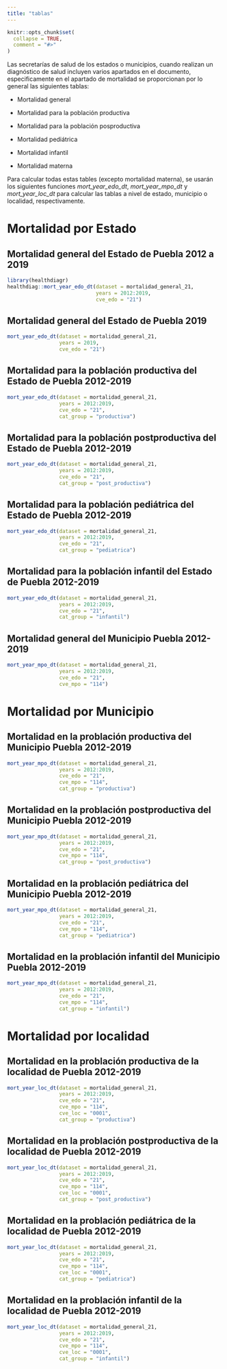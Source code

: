 ```yaml
---
title: "tablas"
---
```


```r
knitr::opts_chunk$set(
  collapse = TRUE,
  comment = "#>"
)
```


Las secretarías de salud de los estados o municipios, cuando realizan un diagnóstico de salud incluyen varios apartados en el documento, especificamente en el apartado de mortalidad se proporcionan por lo general las siguientes tablas:

  - Mortalidad general
 
  - Mortalidad para la población productiva
 
  - Mortalidad para la población posproductiva
  
  - Mortalidad pediátrica
  
  - Mortalidad infantil
  
  - Mortalidad materna


Para calcular todas estas tables (excepto mortalidad materna), se usarán los siguientes funciones *mort_year_edo_dt*, *mort_year_mpo_dt* y *mort_year_loc_dt* para calcular las tablas a nivel de estado, municipio o localidad, respectivamente.


# Mortalidad por Estado

## Mortalidad general del Estado de Puebla 2012 a 2019
```r
library(healthdiagr)
healthdiag::mort_year_edo_dt(dataset = mortalidad_general_21,
                             years = 2012:2019, 
                             cve_edo = "21")
```


## Mortalidad general del Estado de Puebla 2019

```r
mort_year_edo_dt(dataset = mortalidad_general_21,
                 years = 2019, 
                 cve_edo = "21")
```


## Mortalidad para la población productiva del Estado de Puebla 2012-2019

```r
mort_year_edo_dt(dataset = mortalidad_general_21,
                 years = 2012:2019, 
                 cve_edo = "21", 
                 cat_group = "productiva")
```


## Mortalidad para la población postproductiva del Estado de Puebla 2012-2019

```r
mort_year_edo_dt(dataset = mortalidad_general_21,
                 years = 2012:2019, 
                 cve_edo = "21", 
                 cat_group = "post_productiva")
```



## Mortalidad para la población pediátrica del Estado de Puebla 2012-2019

```r
mort_year_edo_dt(dataset = mortalidad_general_21,
                 years = 2012:2019, 
                 cve_edo = "21", 
                 cat_group = "pediatrica")
```


## Mortalidad para la población infantil del Estado de Puebla 2012-2019

```r
mort_year_edo_dt(dataset = mortalidad_general_21,
                 years = 2012:2019, 
                 cve_edo = "21", 
                 cat_group = "infantil")
```


## Mortalidad general del Municipio Puebla 2012-2019

```r
mort_year_mpo_dt(dataset = mortalidad_general_21,
                 years = 2012:2019, 
                 cve_edo = "21",
                 cve_mpo = "114")
```

# Mortalidad por Municipio

## Mortalidad en la problación productiva del Municipio Puebla 2012-2019

```r
mort_year_mpo_dt(dataset = mortalidad_general_21,
                 years = 2012:2019, 
                 cve_edo = "21",
                 cve_mpo = "114",
                 cat_group = "productiva")
```


## Mortalidad en la problación postproductiva del Municipio Puebla 2012-2019

```r
mort_year_mpo_dt(dataset = mortalidad_general_21,
                 years = 2012:2019, 
                 cve_edo = "21",
                 cve_mpo = "114",
                 cat_group = "post_productiva")
```


## Mortalidad en la problación pediátrica del Municipio Puebla 2012-2019

```r
mort_year_mpo_dt(dataset = mortalidad_general_21,
                 years = 2012:2019, 
                 cve_edo = "21",
                 cve_mpo = "114",
                 cat_group = "pediatrica")
```


## Mortalidad en la problación infantil del Municipio Puebla 2012-2019

```r
mort_year_mpo_dt(dataset = mortalidad_general_21,
                 years = 2012:2019, 
                 cve_edo = "21",
                 cve_mpo = "114",
                 cat_group = "infantil")
```

# Mortalidad por localidad

## Mortalidad en la problación productiva de la localidad de Puebla 2012-2019

```r
mort_year_loc_dt(dataset = mortalidad_general_21,
                 years = 2012:2019, 
                 cve_edo = "21",
                 cve_mpo = "114",
                 cve_loc = "0001",
                 cat_group = "productiva")
```


## Mortalidad en la problación postproductiva de la localidad de Puebla 2012-2019

```r
mort_year_loc_dt(dataset = mortalidad_general_21,
                 years = 2012:2019, 
                 cve_edo = "21",
                 cve_mpo = "114",
                 cve_loc = "0001",
                 cat_group = "post_productiva")
```


## Mortalidad en la problación pediátrica de la localidad de Puebla 2012-2019

```r
mort_year_loc_dt(dataset = mortalidad_general_21,
                 years = 2012:2019, 
                 cve_edo = "21",
                 cve_mpo = "114",
                 cve_loc = "0001",
                 cat_group = "pediatrica")
```


## Mortalidad en la problación infantil de la localidad de Puebla 2012-2019

```r
mort_year_loc_dt(dataset = mortalidad_general_21,
                 years = 2012:2019, 
                 cve_edo = "21",
                 cve_mpo = "114",
                 cve_loc = "0001",
                 cat_group = "infantil")
```


